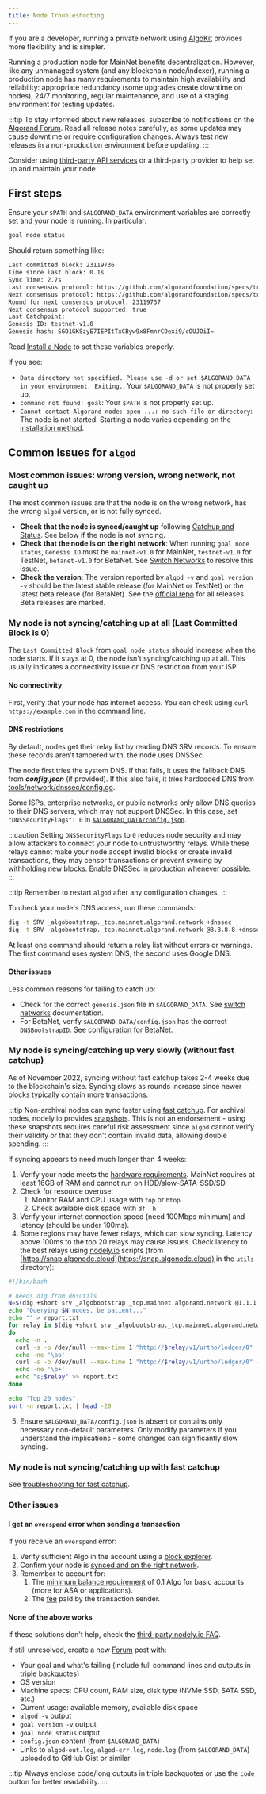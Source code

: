 ```yaml
---
title: Node Troubleshooting
---
```


If you are a developer, running a private network using
[AlgoKit](https://developer.algorand.org/docs/get-started/algokit) provides more flexibility and is
simpler.

Running a production node for MainNet benefits decentralization. However, like any unmanaged system
(and any blockchain node/indexer), running a production node has many requirements to maintain high
availability and reliability: appropriate redundancy (some upgrades create downtime on nodes), 24/7
monitoring, regular maintenance, and use of a staging environment for testing updates.

:::tip
To stay informed about new releases, subscribe to notifications on the
[Algorand Forum](https://forum.algorand.org/c/announcements/5). Read all release notes carefully, as
some updates may cause downtime or require configuration changes. Always test new releases in a
non-production environment before updating.
:::

Consider using
[third-party API services](https://developer.algorand.org/ecosystem-projects/?tags=api-services) or
a third-party provider to help set up and maintain your node.

## First steps

Ensure your `$PATH` and `$ALGORAND_DATA` environment variables are correctly set and your node is
running. In particular:

```bash showLineNumbers=false frame=none
goal node status
```

Should return something like:

```bash showLineNumbers=false frame=none
Last committed block: 23119736
Time since last block: 0.1s
Sync Time: 2.7s
Last consensus protocol: https://github.com/algorandfoundation/specs/tree/d5ac876d7ede07367dbaa26e149aa42589aac1f7
Next consensus protocol: https://github.com/algorandfoundation/specs/tree/d5ac876d7ede07367dbaa26e149aa42589aac1f7
Round for next consensus protocol: 23119737
Next consensus protocol supported: true
Last Catchpoint:
Genesis ID: testnet-v1.0
Genesis hash: SGO1GKSzyE7IEPItTxCByw9x8FmnrCDexi9/cOUJOiI=
```

Read [Install a Node](/nodes/installation/manual-installation) to set these variables properly.

If you see:

- `Data directory not specified. Please use -d or set $ALGORAND_DATA in your environment. Exiting.`:
  Your `$ALGORAND_DATA` is not properly set up.
- `command not found: goal`: Your `$PATH` is not properly set up.
- `Cannot contact Algorand node: open ...: no such file or directory`: The node is not started.
  Starting a node varies depending on the
  [installation method](/nodes/installation/manual-installation).

## Common Issues for `algod`

### Most common issues: wrong version, wrong network, not caught up

The most common issues are that the node is on the wrong network, has the wrong `algod` version, or
is not fully synced.

- **Check that the node is synced/caught up** following
  [Catchup and Status](/nodes/installation/catchup-status). See below if the node is not syncing.
- **Check that the node is on the right network**: When running `goal node status`, `Genesis ID`
  must be `mainnet-v1.0` for MainNet, `testnet-v1.0` for TestNet, `betanet-v1.0` for BetaNet. See
  [Switch Networks](/nodes/management/switch-networks) to resolve this issue.
- **Check the version**: The version reported by `algod -v` and `goal version -v` should be the
  latest stable release (for MainNet or TestNet) or the latest beta release (for BetaNet). See the
  [official repo](https://github.com/algorand/go-algorand/releases) for all releases. Beta releases
  are marked.

### My node is not syncing/catching up at all (Last Committed Block is 0)

The `Last Committed Block` from `goal node status` should increase when the node starts. If it stays
at 0, the node isn't syncing/catching up at all. This usually indicates a connectivity issue or DNS
restriction from your ISP.

#### No connectivity

First, verify that your node has internet access. You can check using `curl https://example.com` in
the command line.

#### DNS restrictions

By default, nodes get their relay list by reading DNS SRV records. To ensure these records aren't
tampered with, the node uses DNSSec.

The node first tries the system DNS. If that fails, it uses the fallback DNS from **_config.json_**
(if provided). If this also fails, it tries hardcoded DNS from
[tools/network/dnssec/config.go](https://github.com/algorand/go-algorand/blob/master/tools/network/dnssec/config.go).

Some ISPs, enterprise networks, or public networks only allow DNS queries to their DNS servers,
which may not support DNSSec. In this case, set `"DNSSecurityFlags": 0` in
[`$ALGORAND_DATA/config.json`](https://github.com/algorand/go-algorand/blob/master/tools/network/dnssec/config.go).

:::caution Setting `DNSSecurityFlags` to `0` reduces node security and may allow attackers to
connect your node to untrustworthy relays. While these relays cannot make your node accept invalid
blocks or create invalid transactions, they may censor transactions or prevent syncing by
withholding new blocks. Enable DNSSec in production whenever possible. :::

:::tip Remember to restart `algod` after any configuration changes. :::

To check your node's DNS access, run these commands:

```bash showLineNumbers=false frame=none
dig -t SRV _algobootstrap._tcp.mainnet.algorand.network +dnssec
dig -t SRV _algobootstrap._tcp.mainnet.algorand.network @8.8.8.8 +dnssec
```

At least one command should return a relay list without errors or warnings. The first command uses
system DNS; the second uses Google DNS.

#### Other issues

Less common reasons for failing to catch up:

- Check for the correct `genesis.json` file in `$ALGORAND_DATA`. See
  [switch networks](/nodes/management/switch-networks) documentation.
- For BetaNet, verify `$ALGORAND_DATA/config.json` has the correct `DNSBootstrapID`. See
  [configuration for BetaNet](/nodes/installation/catchup-status).

### My node is syncing/catching up very slowly (without fast catchup)

As of November 2022, syncing without fast catchup takes 2-4 weeks due to the blockchain's size.
Syncing slows as rounds increase since newer blocks typically contain more transactions.

:::tip Non-archival nodes can sync faster using [fast catchup](/nodes/installation/catchup-status).
For archival nodes, nodely.io provides [snapshots](https://nodely.io/extras/). This is not an
endorsement - using these snapshots requires careful risk assessment since `algod` cannot verify
their validity or that they don't contain invalid data, allowing double spending. :::

If syncing appears to need much longer than 4 weeks:

1. Verify your node meets the
   [hardware requirements](/nodes/installation/manual-installation#hardware-requirements). MainNet
   requires at least 16GB of RAM and cannot run on HDD/slow-SATA-SSD/SD.
2. Check for resource overuse:
   1. Monitor RAM and CPU usage with `top` or `htop`
   2. Check available disk space with `df -h`
3. Verify your internet connection speed (need 100Mbps minimum) and latency (should be under 100ms).
4. Some regions may have fewer relays, which can slow syncing. Latency above 100ms to the top 20
   relays may cause issues. Check latency to the best relays using
   [nodely.io](https://nodely.io/extras/) scripts (from
   [https://snap.algonode.cloud](https://snap.algonode.cloud) in the `utils` directory):

```bash showLineNumbers=false frame=none
#!/bin/bash

# needs dig from dnsutils
N=$(dig +short srv _algobootstrap._tcp.mainnet.algorand.network @1.1.1.1 |wc -l)
echo "Querying $N nodes, be patient..."
echo "" > report.txt
for relay in $(dig +short srv _algobootstrap._tcp.mainnet.algorand.network @1.1.1.1|awk '{print $4 ":" $3}');
do
  echo -n .
  curl -s -o /dev/null --max-time 1 "http://$relay/v1/urtho/ledger/0"
  echo -ne '\bo'
  curl -s -o /dev/null --max-time 1 "http://$relay/v1/urtho/ledger/0" -w %{time_total} >> report.txt
  echo -ne '\b+'
  echo "s;$relay" >> report.txt
done

echo "Top 20 nodes"
sort -n report.txt | head -20
```

5. Ensure `$ALGORAND_DATA/config.json` is absent or contains only necessary non-default parameters.
   Only modify parameters if you understand the implications - some changes can significantly slow
   syncing.

### My node is not syncing/catching up with fast catchup

See
[troubleshooting for fast catchup](https://developer.algorand.org/docs/run-a-node/setup/install#troubleshooting-for-fast-catchup).

### Other issues

#### I get an `overspend` error when sending a transaction

If you receive an `overspend` error:

1. Verify sufficient Algo in the account using a
   [block explorer](https://developer.algorand.org/ecosystem-projects/?tags=block-explorers).
2. Confirm your node is [synced and on the right network](#common-issues-for-algod).
3. Remember to account for:
   1. The
      [minimum balance requirement](https://developer.algorand.org/docs/get-details/parameter_tables/#minimum-balance)
      of 0.1 Algo for basic accounts (more for ASA or applications).
   2. The [fee](https://developer.algorand.org/docs/get-details/transactions/#fees) paid by the
      transaction sender.

#### None of the above works

If these solutions don't help, check the
[third-party nodely.io FAQ](https://nodely.io/faq/#algorand-faq).

If still unresolved, create a new [Forum](https://forum.algorand.org) post with:

- Your goal and what's failing (include full command lines and outputs in triple backquotes)
- OS version
- Machine specs: CPU count, RAM size, disk type (NVMe SSD, SATA SSD, etc.)
- Current usage: available memory, available disk space
- `algod -v` output
- `goal version -v` output
- `goal node status` output
- `config.json` content (from `$ALGORAND_DATA`)
- Links to `algod-out.log`, `algod-err.log`, `node.log` (from `$ALGORAND_DATA`) uploaded to GitHub
  Gist or similar

:::tip Always enclose code/long outputs in triple backquotes or use the `code` button for better
readability. :::
